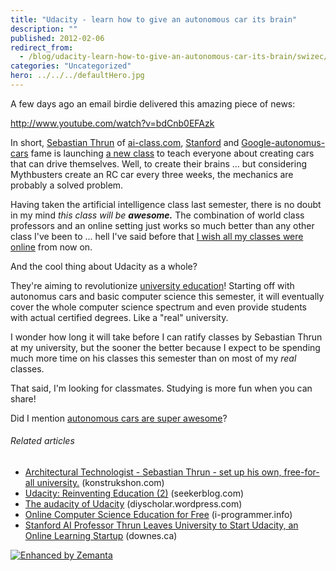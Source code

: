 ```yaml
---
title: "Udacity - learn how to give an autonomous car its brain"
description: ""
published: 2012-02-06
redirect_from:
  - /blog/udacity-learn-how-to-give-an-autonomous-car-its-brain/swizec/3627
categories: "Uncategorized"
hero: ../../../defaultHero.jpg
---
```


A few days ago an email birdie delivered this amazing piece of news:

http://www.youtube.com/watch?v=bdCnb0EFAzk

In short, [Sebastian Thrun](http://en.wikipedia.org/wiki/Sebastian_Thrun "Sebastian Thrun") of [ai-class.com](http://ai-class.com), [Stanford](<http://maps.google.com/maps?ll=37.43,-122.17&spn=0.01,0.01&q=37.43,-122.17 (Stanford%20University)&t=h> "Stanford University") and [Google-autonomus-cars](http://en.wikipedia.org/wiki/Google_driverless_car) fame is launching [a new class](http://www.udacity.com/) to teach everyone about creating cars that can drive themselves. Well, to create their brains ... but considering Mythbusters create an RC car every three weeks, the mechanics are probably a solved problem.

Having taken the artificial intelligence class last semester, there is no doubt in my mind _this class will be **awesome.**_ The combination of world class professors and an online setting just works so much better than any other class I've been to ... hell I've said before that [I wish all my classes were online](http://swizec.com/blog/can-i-please-take-all-my-classes-online/swizec/3147 "Can I please take all my classes online?") from now on.

And the cool thing about Udacity as a whole?

They're aiming to revolutionize [university education](http://en.wikipedia.org/wiki/Higher_education "Higher education")! Starting off with autonomus cars and basic computer science this semester, it will eventually cover the whole computer science spectrum and even provide students with actual certified degrees. Like a "real" university.

I wonder how long it will take before I can ratify classes by Sebastian Thrun at my university, but the sooner the better because I expect to be spending much more time on his classes this semester than on most of my _real_ classes.

That said, I'm looking for classmates. Studying is more fun when you can share!

Did I mention [autonomous cars are super awesome](http://swizec.com/blog/science-wednesday-self-driving-cars/swizec/3178 "Science Wednesday: Self-driving cars")?

###### Related articles

- [Architectural Technologist - Sebastian Thrun - set up his own, free-for-all university.](http://blog.konstrukshon.com/architectural-technologist-sebastian-thrun-set-up-his-own-free-for-all-university/) (konstrukshon.com)
- [Udacity: Reinventing Education (2)](http://seekerblog.com/2012/02/06/udacity-reinventing-education-2/) (seekerblog.com)
- [The audacity of Udacity](http://diyscholar.wordpress.com/2012/01/24/the-audacity-of-udacity/) (diyscholar.wordpress.com)
- [Online Computer Science Education for Free](http://www.i-programmer.info/news/150-training-a-education/3729-online-computer-science-education-for-free.html) (i-programmer.info)
- [Stanford AI Professor Thrun Leaves University to Start Udacity, an Online Learning Startup](http://www.downes.ca/post/57085/rd) (downes.ca)

[![Enhanced by Zemanta](http://img.zemanta.com/zemified_e.png?x-id=1f642bbd-5b27-4284-a1a4-4ce27c3d2507)](http://www.zemanta.com/ "Enhanced by Zemanta")

